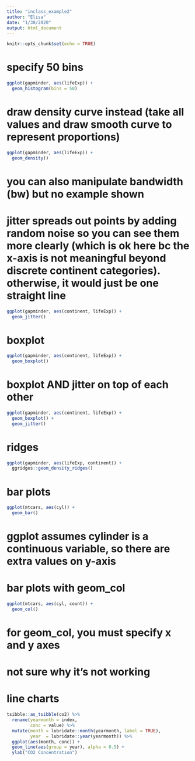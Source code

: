 ```yaml
---
title: "inclass_example2"
author: "Elisa"
date: "1/30/2020"
output: html_document
---
```


```r
knitr::opts_chunk$set(echo = TRUE)
```

# specify 50 bins
```r
ggplot(gapminder, aes(lifeExp)) +
  geom_histogram(bins = 50)

```


# draw density curve instead (take all values and draw smooth curve to represent proportions)
```r
ggplot(gapminder, aes(lifeExp)) +
  geom_density()
```


# you can also manipulate bandwidth (bw) but no example shown


# jitter spreads out points by adding random noise so you can see them more clearly (which is ok here bc the x-axis is not meaningful beyond discrete continent categories). otherwise, it would just be one straight line
```r
ggplot(gapminder, aes(continent, lifeExp)) +
  geom_jitter()
```

# boxplot
```r
ggplot(gapminder, aes(continent, lifeExp)) +
  geom_boxplot()
```


# boxplot AND jitter on top of each other
```r
ggplot(gapminder, aes(continent, lifeExp)) +
  geom_boxplot() +
  geom_jitter()
```

# ridges
```r
ggplot(gapminder, aes(lifeExp, continent)) +
  ggridges::geom_density_ridges()
```


# bar plots
```r
ggplot(mtcars, aes(cyl)) +
  geom_bar()
```
# ggplot assumes cylinder is a continuous variable, so there are extra values on y-axis

# bar plots with geom_col
```r
ggplot(mtcars, aes(cyl, count)) +
  geom_col()
```
# for geom_col, you must specify x and y axes
# not sure why it's not working


# line charts
```r
tsibble::as_tsibble(co2) %>% 
  rename(yearmonth = index,
         conc = value) %>% 
  mutate(month = lubridate::month(yearmonth, label = TRUE),
         year  = lubridate::year(yearmonth)) %>% 
  ggplot(aes(month, conc)) +
  geom_line(aes(group = year), alpha = 0.5) +
  ylab("CO2 Concentration")
```





